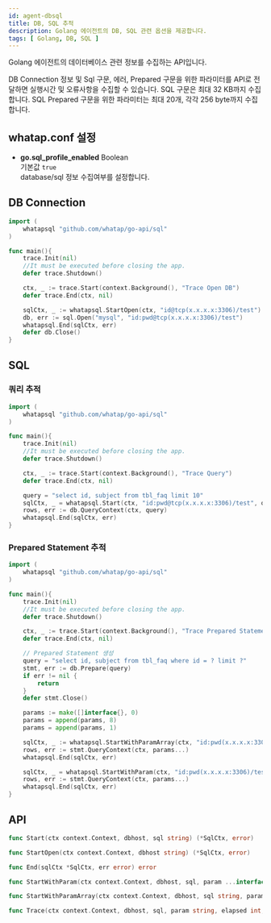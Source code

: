 ```yaml
---
id: agent-dbsql
title: DB, SQL 추적
description: Golang 에이전트의 DB, SQL 관련 옵션을 제공합니다.
tags: [ Golang, DB, SQL ] 
---
```


Golang 에이전트의 데이터베이스 관련 정보를 수집하는 API입니다.

DB Connection 정보 및 Sql 구문, 에러, Prepared 구문을 위한 파라미터를 API로 전달하면 실행시간 및 오류사항을 수집할 수 있습니다. SQL 구문은 최대 32 KB까지 수집합니다. SQL Prepared 구문을 위한 파라미터는 최대 20개, 각각 256 byte까지 수집합니다.

## whatap.conf 설정

* **go.sql_profile_enabled** <span class='type'>Boolean</span><br/>
기본값 `true`<br/>database/sql 정보 수집여부를 설정합니다.

## DB Connection

```go title='GO'
import (
    whatapsql "github.com/whatap/go-api/sql"
)

func main(){
    trace.Init(nil)
    //It must be executed before closing the app.
    defer trace.Shutdown()

    ctx, _ := trace.Start(context.Background(), "Trace Open DB")
    defer trace.End(ctx, nil)

    sqlCtx, _ := whatapsql.StartOpen(ctx, "id@tcp(x.x.x.x:3306)/test")
    db, err := sql.Open("mysql", "id:pwd@tcp(x.x.x.x:3306)/test")
    whatapsql.End(sqlCtx, err)
    defer db.Close()
}
```

## SQL

### 쿼리 추적

```go title='GO'
import (
    whatapsql "github.com/whatap/go-api/sql"
)

func main(){
    trace.Init(nil)
    //It must be executed before closing the app.
    defer trace.Shutdown()

    ctx, _ := trace.Start(context.Background(), "Trace Query")
    defer trace.End(ctx, nil)

    query = "select id, subject from tbl_faq limit 10"
    sqlCtx, _ = whatapsql.Start(ctx, "id:pwd@tcp(x.x.x.x:3306)/test", query)
    rows, err := db.QueryContext(ctx, query)
    whatapsql.End(sqlCtx, err)
}
```

### Prepared Statement 추적

```go title='GO'
import (
    whatapsql "github.com/whatap/go-api/sql"
)

func main(){
    trace.Init(nil)
    //It must be executed before closing the app.
    defer trace.Shutdown()

    ctx, _ := trace.Start(context.Background(), "Trace Prepared Statement")
    defer trace.End(ctx, nil)

    // Prepared Statement 생성
    query = "select id, subject from tbl_faq where id = ? limit ?"
    stmt, err := db.Prepare(query)
    if err != nil {
    	return
    }
    defer stmt.Close()

    params := make([]interface{}, 0)
    params = append(params, 8)
    params = append(params, 1)

    sqlCtx, _ := whatapsql.StartWithParamArray(ctx, "id:pwd(x.x.x.x:3306)/test", query, params)
    rows, err := stmt.QueryContext(ctx, params...)
    whatapsql.End(sqlCtx, err)

    sqlCtx, _ = whatapsql.StartWithParam(ctx, "id:pwd(x.x.x.x:3306)/test", query, params...)
    rows, err := stmt.QueryContext(ctx, params...)
    whatapsql.End(sqlCtx, err)
}
```

## API

```go title='GO'
func Start(ctx context.Context, dbhost, sql string) (*SqlCtx, error)

func StartOpen(ctx context.Context, dbhost string) (*SqlCtx, error)

func End(sqlCtx *SqlCtx, err error) error

func StartWithParam(ctx context.Context, dbhost, sql, param ...interface{}) (*SqlCtx, error)

func StartWithParamArray(ctx context.Context, dbhost, sql string, param []interface{}) (*SqlCtx, error)

func Trace(ctx context.Context, dbhost, sql, param string, elapsed int, err error) error
```